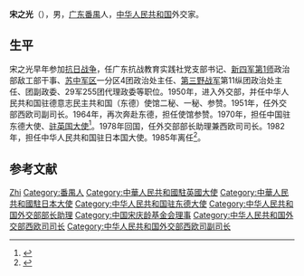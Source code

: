 '''宋之光'''（{{bd|1916年||2005年|catIdx=}}），男，[[广东|广东]][[番禺縣|番禺]]人，[[中华人民共和国|中华人民共和国]]外交家。

== 生平 ==
宋之光早年参加[[抗日战争|抗日战争]]，任广东抗战教育实践社党支部书记、[[新四军第1师|新四军第1师]]政治部敌工部干事、[[苏中军区|苏中军区]]一分区4团政治处主任、[[第三野战军|第三野战军]]第11纵团政治处主任、团副政委、29军255团代理政委等职位。1950年，进入外交部，并任中华人民共和国驻德意志民主共和国（东德）使馆二秘、一秘、参赞。1951年，任外交部西欧司副司长。1964年，再次奔赴东德，担任使馆参赞。1970年，担任中国驻东德大使、[[中國駐英國大使列表|驻英国大使]]<ref>{{cite web | url=http://www.chinese-embassy.org.uk/chn/zhong/t229773.htm | title=宋之光大使 （1972—1977） | publisher=中华人民共和国驻大不列颠及北爱尔兰联合王国大使馆 | accessdate=2011-09-05 | archive-date=2009-11-11 | archive-url=https://web.archive.org/web/20091111211104/http://www.chinese-embassy.org.uk/chn/zhong/t229773.htm | dead-url=no }}</ref>。1978年回国，任外交部部长助理兼西欧司司长。1982年，担任中华人民共和国驻日本国大使。1985年离任<ref>{{cite web | url=http://www.fmprc.gov.cn/chn/pds/ziliao/wjrw/lrfbzjbzzl/t218713.htm | title=历任副部长及部长助理-宋之光 | publisher=中华人民共和国外交部 | accessdate=2011-09-05 | archive-date=2012-02-10 | archive-url=https://web.archive.org/web/20120210232000/http://www.fmprc.gov.cn/chn/pds/ziliao/wjrw/lrfbzjbzzl/t218713.htm | dead-url=no }}</ref>。

== 参考文献 ==
{{reflist}}

{{start box}}
{{s-dip}}
{{succession box|[[张海峰|张海峰]]|[[彭光伟|彭光伟]]|[[中国驻德国大使列表|中华人民共和国驻東德大使]]|1970年9月 - 1972年4月}}
{{succession box|首任<br /><sub>[[裴坚章|裴坚章]]（臨時代辦）</sub>|[[柯华_(外交官)|柯华]]|[[中國駐英國大使列表|中华人民共和国駐英國大使]]|1972年6月 - 1977年12月27日}}
{{succession box|[[符浩|符浩]]|[[章曙|章曙]]|[[中国驻日本大使列表|中华人民共和国驻日本大使]]|1982年3月-1985年8月}}
{{end box}}
{{Navboxes 
| title  = 宋之光在[[中国宋庆龄基金会|中国宋庆龄基金会]]的职务
| list1  =
{{宋庆龄基金会第二届理事会}}
}}

{{Authority control}}
{{DEFAULTSORT:Song宋}}
[[Category:宋姓|Zhi]]
[[Category:番禺人|Category:番禺人]]
[[Category:中華人民共和國駐英國大使|Category:中華人民共和國駐英國大使]]
[[Category:中華人民共和國駐日本大使|Category:中華人民共和國駐日本大使]]
[[Category:中华人民共和国驻东德大使|Category:中华人民共和国驻东德大使]]
[[Category:中华人民共和国外交部部长助理|Category:中华人民共和国外交部部长助理]]
[[Category:中国宋庆龄基金会理事|Category:中国宋庆龄基金会理事]]
[[Category:中华人民共和国外交部西欧司司长|Category:中华人民共和国外交部西欧司司长]]
[[Category:中华人民共和国外交部西欧司副司长|Category:中华人民共和国外交部西欧司副司长]]
